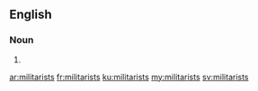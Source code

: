 ==English==

===Noun===
{{head|en|plural}}

# {{plural of|militarist|lang=en}}

[[ar:militarists]]
[[fr:militarists]]
[[ku:militarists]]
[[my:militarists]]
[[sv:militarists]]